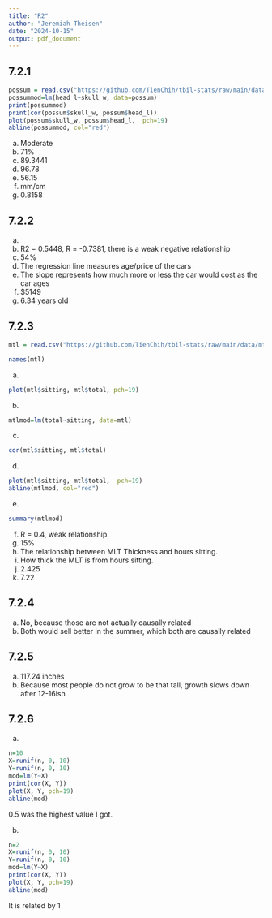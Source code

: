 ```yaml
---
title: "R2"
author: "Jeremiah Theisen"
date: "2024-10-15"
output: pdf_document
---
```


## 7.2.1 
```r
possum = read.csv("https://github.com/TienChih/tbil-stats/raw/main/data/possum.csv")
possummod=lm(head_l~skull_w, data=possum)
print(possummod)
print(cor(possum$skull_w, possum$head_l))
plot(possum$skull_w, possum$head_l,  pch=19)
abline(possummod, col="red")
``` 
a. Moderate 
b. 71% 
c. 89.3441 
d. 96.78 
e. 56.15 
f. mm/cm 
g. 0.8158 

## 7.2.2 
a.
b. R2 = 0.5448, R = -0.7381, there is a weak negative relationship
c. 54% 
d. The regression line measures age/price of the cars 
e. The slope represents how much more or less the car would cost as the car ages 
f. $5149 
g. 6.34 years old 

## 7.2.3
```r
mtl = read.csv("https://github.com/TienChih/tbil-stats/raw/main/data/mtl.csv")

names(mtl)
```
a. 
```r
plot(mtl$sitting, mtl$total, pch=19)
```
b. 
```r
mtlmod=lm(total~sitting, data=mtl)
```
c. 
```r
cor(mtl$sitting, mtl$total)
```
d. 
```r
plot(mtl$sitting, mtl$total,  pch=19)
abline(mtlmod, col="red")
```
e.
```r
summary(mtlmod)
``` 
f. R = 0.4, weak relationship. 
g. 15% 
h. The relationship between MLT Thickness and hours sitting. 
i. How thick the MLT is from hours sitting. 
j. 2.425 
k. 7.22 

## 7.2.4
a. No, because those are not actually causally related
b. Both would sell better in the summer, which both are causally related 

## 7.2.5
a. 117.24 inches 
b. Because most people do not grow to be that tall, growth slows down after 12-16ish 

## 7.2.6
a. 
```r
n=10
X=runif(n, 0, 10)
Y=runif(n, 0, 10)
mod=lm(Y~X)
print(cor(X, Y))
plot(X, Y, pch=19)
abline(mod)
``` 
0.5 was the highest value I got. 

b. 
```r
n=2
X=runif(n, 0, 10)
Y=runif(n, 0, 10)
mod=lm(Y~X)
print(cor(X, Y))
plot(X, Y, pch=19)
abline(mod)
``` 
It is related by 1

